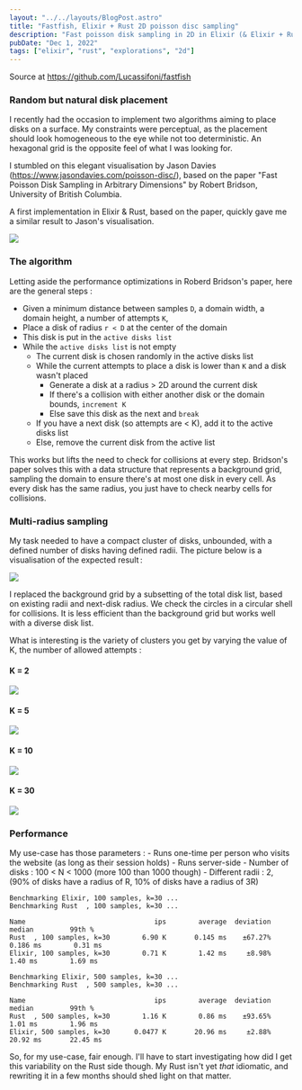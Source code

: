 ```yaml
---
layout: "../../layouts/BlogPost.astro"
title: "Fastfish, Elixir + Rust 2D poisson disc sampling"
description: "Fast poisson disk sampling in 2D in Elixir (& Elixir + Rust), also multi-radius disk placement based on the same method"
pubDate: "Dec 1, 2022"
tags: ["elixir", "rust", "explorations", "2d"]
---
```


Source at https://github.com/Lucassifoni/fastfish

### Random but natural disk placement

I recently had the occasion to implement two algorithms aiming to place disks on a surface. My constraints were perceptual, as the placement should look homogeneous to the eye while not too deterministic. An hexagonal grid is the opposite feel of what I was looking for.

I stumbled on this elegant visualisation by Jason Davies (https://www.jasondavies.com/poisson-disc/), based on the paper "Fast Poisson Disk Sampling in Arbitrary Dimensions" by Robert Bridson, University of British Columbia.

A first implementation in Elixir & Rust, based on the paper, quickly gave me a similar result to Jason's visualisation.

![](/pics/fastfish/screenshot.jpg)

### The algorithm

Letting aside the performance optimizations in Roberd Bridson's paper, here are the general steps :

- Given a minimum distance between samples `D`, a domain width, a domain height, a number of attempts `K`,
- Place a disk of radius `r < D` at the center of the domain
- This disk is put in the `active disks list`
- While the `active disks list` is not empty
    - The current disk is chosen randomly in the active disks list
    - While the current attempts to place a disk is lower than `K` and a disk wasn't placed
        - Generate a disk at a radius > 2D around the current disk
        - If there's a collision with either another disk or the domain bounds, `increment K`
        - Else save this disk as the next and `break`
    - If you have a next disk (so attempts are &lt; K), add it to the active disks list
    - Else, remove the current disk from the active list

This works but lifts the need to check for collisions at every step. Bridson's paper solves this with a data structure that represents a background grid, sampling the domain to ensure there's at most one disk in every cell. As every disk has the same radius, you just have to check nearby cells for collisions.

### Multi-radius sampling

My task needed to have a compact cluster of disks, unbounded, with a defined number of disks having defined radii. The picture below is a visualisation of the expected result&thinsp;:

![](/pics/fastfish/multiradius.png)

I replaced the background grid by a subsetting of the total disk list, based on existing radii and next-disk radius. We check the circles in a circular shell for collisions. It is less efficient than the background grid but works well with a diverse disk list.

What is interesting is the variety of clusters you get by varying the value of K, the number of allowed attempts :

#### K = 2

![](/pics/fastfish/k2.png)

#### K = 5

![](/pics/fastfish/k5.png)

#### K = 10

![](/pics/fastfish/k10.png)

#### K = 30

![](/pics/fastfish/k30.png)

### Performance

My use-case has those parameters :
    - Runs one-time per person who visits the website (as long as their session holds)
    - Runs server-side
    - Number of disks : 100 &lt; N &lt; 1000 (more 100 than 1000 though)
    - Different radii : 2, (90% of disks have a radius of R, 10% of disks have a radius of 3R)

```
Benchmarking Elixir, 100 samples, k=30 ...
Benchmarking Rust  , 100 samples, k=30 ...

Name                                ips        average  deviation         median         99th %
Rust  , 100 samples, k=30        6.90 K       0.145 ms    ±67.27%       0.186 ms        0.31 ms
Elixir, 100 samples, k=30        0.71 K        1.42 ms     ±8.98%        1.40 ms        1.69 ms

Benchmarking Elixir, 500 samples, k=30 ...
Benchmarking Rust  , 500 samples, k=30 ...

Name                                ips        average  deviation         median         99th %
Rust  , 500 samples, k=30        1.16 K        0.86 ms    ±93.65%        1.01 ms        1.96 ms
Elixir, 500 samples, k=30      0.0477 K       20.96 ms     ±2.88%       20.92 ms       22.45 ms
```

So, for my use-case, fair enough. I'll have to start investigating how did I get this variability on the Rust side though. My Rust isn't yet *that* idiomatic, and rewriting it in a few months should shed light on that matter.

